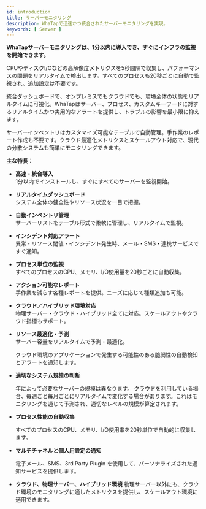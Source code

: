 ```yaml
---
id: introduction
title: サーバーモニタリング
description: WhaTapで迅速かつ統合されたサーバーモニタリングを実現。
keywords: [ Server ]
---
```


**WhaTapサーバーモニタリングは、1分以内に導入でき、すぐにインフラの監視を開始できます。**  

CPUやディスクI/Oなどの高解像度メトリクスを5秒間隔で収集し、パフォーマンスの問題をリアルタイムで検出します。すべてのプロセスも20秒ごとに自動で監視され、追加設定は不要です。

統合ダッシュボードで、オンプレミスでもクラウドでも、環境全体の状態をリアルタイムに可視化。WhaTapはサーバー、プロセス、カスタムキーワードに対するリアルタイムかつ実用的なアラートを提供し、トラブルの影響を最小限に抑えます。

サーバーインベントリはカスタマイズ可能なテーブルで自動管理。手作業のレポート作成も不要です。クラウド最適化メトリクスとスケールアウト対応で、現代の分散システムも簡単にモニタリングできます。

**主な特長：**

- **高速・統合導入**  
  1分以内でインストールし、すぐにすべてのサーバーを監視開始。

- **リアルタイムダッシュボード**  
  システム全体の健全性やリソース状況を一目で把握。

- **自動インベントリ管理**  
  サーバーリストをテーブル形式で柔軟に管理し、リアルタイムで監視。

- **インシデント対応アラート**  
  異常・リソース閾値・インシデント発生時、メール・SMS・連携サービスですぐ通知。

- **プロセス単位の監視**  
  すべてのプロセスのCPU、メモリ、I/O使用量を20秒ごとに自動収集。

- **アクション可能なレポート**  
  手作業を減らす各種レポートを提供。ニーズに応じて種類追加も可能。

- **クラウド／ハイブリッド環境対応**  
  物理サーバー・クラウド・ハイブリッド全てに対応。スケールアウトやクラウド指標もサポート。

- **リソース最適化・予測**  
  サーバー容量をリアルタイムで予測・最適化。

    クラウド環境のアプリケーションで発生する可能性のある脆弱性の自動検知とアラートを通知します。

- **適切なシステム規模の判断**

    年によって必要なサーバーの規模は異なります。 クラウドを利用している場合、毎週ごと毎月ごとにリアルタイムで変化する場合があります。これはモニタリングを通じて予測され、適切なレベルの規模が算定されます。

- **プロセス性能の自動収集**

    すべてのプロセスのCPU、メモリ、I/O使用率を20秒単位で自動的に収集します。

- **マルチチャネルと個人用設定の通知**

    電子メール、SMS、3rd Party Plugin を使用して、パーソナライズされた通知サービスを提供します。

- **クラウド、物理サーバー、ハイブリッド環境**
  物理サーバー以外にも、クラウド環境のモニタリングに適したメトリクスを提供し、スケールアウト環境に適用できます。
